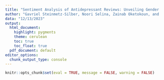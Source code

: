 ```yaml
---
title: "Sentiment Analysis of Antidepressant Reviews: Unveiling Gender Dynamics in SSRIs and SNRIs"
author: "Gavriel Steinmetz-Silber, Noori Selina, Zainab Oketokoun, and Haig Bedros"
data: "12/13/2023"
output:
  html_document:
    highlight: pygments
    theme: cerulean
    toc: true
    toc_float: true
  pdf_document: default
editor_options: 
  chunk_output_type: console
---
```


```r
knitr::opts_chunk$set(eval = TRUE, message = FALSE, warning = FALSE)

```
